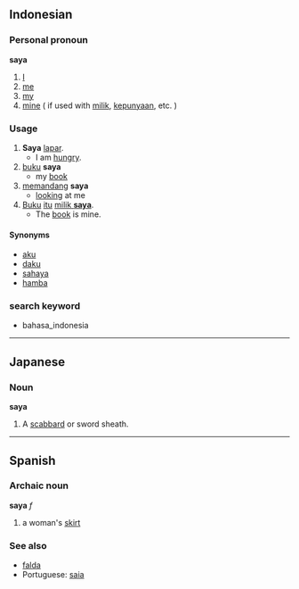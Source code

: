 == Indonesian ==
===Personal pronoun===
'''saya'''

# [[I]]
# [[me]]
# [[my]]
# [[mine]] ( if used with [[milik]], [[punya|kepunyaan]], etc. )

=== Usage ===
# '''Saya''' [[lapar]].
#* I am [[hungry]].
# [[buku]] '''saya'''
#* my [[book]]
# [[pandang|memandang]] '''saya'''
#* [[look]]ing at me
# [[buku|Buku]] [[itu]] <u>[[milik]] '''saya'''</u>.
#* The [[book]] is mine.

==== Synonyms ====
* [[aku]]
* [[daku]]
* [[sahaya]]
* [[hamba]]

=== search keyword ===
* bahasa_indonesia

----
== Japanese ==
=== Noun ===
'''saya'''

#A [[scabbard]] or sword sheath.

----
== Spanish ==
=== Archaic noun ===
'''saya''' ''f''

# a woman's [[skirt]]

=== See also ===
*[[falda]]
*Portuguese: [[saia]]